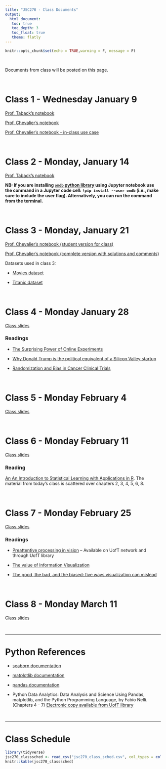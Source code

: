 ```yaml
---
title: "JSC270 - Class Documents"
output: 
  html_document:
   toc: true
   toc_depth: 3
   toc_float: true
   theme: flatly
---
```


```r
knitr::opts_chunk$set(echo = TRUE,warning = F, message = F)
```

<br>


Documents from class will be posted on this page.

<br>

# Class 1 - Wednesday January 9

[Prof. Taback's notebook](https://github.com/JSC270/JSC270.github.io/blob/master/notebooks/class1/Class1.ipynb)

[Prof. Chevalier's notebook](https://github.com/JSC270/JSC270.github.io/blob/master/notebooks/class1/Class1-Part2.ipynb)

[Prof. Chevalier's notebook - in-class use case](https://github.com/JSC270/JSC270.github.io/blob/master/notebooks/class1/Class1-EDA_OkCupid.ipynb)

<br>

# Class 2 - Monday, January 14

[Prof. Taback's notebook](https://github.com/JSC270/JSC270.github.io/blob/master/notebooks/class2/lecture2_slides_posted2.ipynb)

**NB: If you are installing [`omdb` python library](https://pypi.org/project/omdb/) using Jupyter notebook use the command in a Jupyter code cell: `!pip install --user omdb` (i.e., make sure to include the user flag).  Alternatively, you can run the command from the terminal.**

<br>

# Class 3 - Monday, January 21

[Prof. Chevalier's notebook (student version for class)](https://github.com/JSC270/JSC270.github.io/blob/master/notebooks/class3/lecture3_slides-students.ipynb)

[Prof. Chevalier's notebook (complete version with solutions and comments)](https://github.com/JSC270/JSC270.github.io/blob/master/notebooks/class3/lecture3_slides-complete.ipynb)

Datasets used in class 3:

- [Movies dataset](https://github.com/JSC270/JSC270.github.io/blob/master/notebooks/class3/data/50movies-clean.csv)

- [Titanic dataset](https://github.com/JSC270/JSC270.github.io/blob/master/notebooks/class3/data/titanic.csv)

<br>

# Class 4 - Monday January 28

[Class slides](https://github.com/JSC270/JSC270.github.io/tree/master/notebooks/class4)

### Readings

- [The Surprising Power of Online Experiments](https://hbr.org/2017/09/the-surprising-power-of-online-experiments)

- [Why Donald Trump is the political equivalent of a Silicon Valley startup](https://theweek.com/articles/626366/why-donald-trump-political-equivalent-silicon-valley-startup)

- [Randomization and Bias in Cancer Clinical Trials](https://www.cancer.gov/about-cancer/treatment/clinical-trials/what-are-trials/randomization)

<br>

# Class 5 - Monday February 4

[Class slides](https://github.com/JSC270/JSC270.github.io/tree/master/notebooks/class5)

<br>

# Class 6 - Monday February 11

[Class slides](https://github.com/JSC270/JSC270.github.io/tree/master/notebooks/class6)

### Reading

[An An Introduction to Statistical Learning with Applications in R](http://www-bcf.usc.edu/~gareth/ISL/).  The material from today's class is scattered over chapters 2, 3, 4, 5, 6, 8.  

<br>

# Class 7 - Monday February 25

[Class slides](https://github.com/JSC270/JSC270.github.io/tree/master/notebooks/class7/lecture7.pdf)

### Readings

- [Preattentive processing in vision](https://www-sciencedirect-com.myaccess.library.utoronto.ca/science/article/pii/S0734189X85800049) -- Available on UofT network and through UofT library

- [The value of Information Visualization](https://www.win.tue.nl/~vanwijk/infovis_springer.pdf)

- [The good, the bad, and the biased: five ways visualization can mislead](http://interactions.acm.org/archive/view/july-august-2018/the-good-the-bad-and-the-biased)


<br>

# Class 8 - Monday March 11

[Class slides](https://github.com/JSC270/JSC270.github.io/tree/master/notebooks/class8/lecture8.pdf)


<br>


******

# Python References


- [seaborn documentation](https://seaborn.pydata.org/)

- [matplotlib documentation](https://matplotlib.org/)

- [pandas documentation](http://pandas.pydata.org/pandas-docs/stable/)

- Python Data Analytics: Data Analysis and Science Using Pandas, matplotlib, and the Python Programming Language, by Fabio Nelli. (Chapters 4 - 7) [Electronic copy available from UofT library](http://go.utlib.ca/cat/10190695)

<br>

******

# Class Schedule

```r
library(tidyverse)
jsc270_classsched <- read_csv("jsc270_class_sched.csv", col_types = cols(Week = col_character()), na = "null")
knitr::kable(jsc270_classsched)
```

